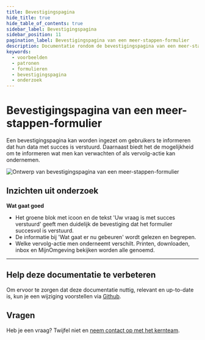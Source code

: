 ```yaml
---
title: Bevestigingspagina
hide_title: true
hide_table_of_contents: true
sidebar_label: Bevestigingspagina
sidebar_position: 11
pagination_label: Bevestigingspagina van een meer-stappen-formulier
description: Documentatie rondom de bevestigingspagina van een meer-stappen-formulier
keywords:
  - voorbeelden
  - patronen
  - formulieren
  - bevestigingspagina
  - onderzoek
---
```



# Bevestigingspagina van een meer-stappen-formulier

Een bevestigingspagina kan worden ingezet om gebruikers te informeren dat hun data met succes is verstuurd. Daarnaast biedt het de mogelijkheid om te informeren wat men kan verwachten of als vervolg-actie kan ondernemen.

![Ontwerp van bevestigingspagina van een meer-stappen-formulier](https://raw.githubusercontent.com/nl-design-system/documentatie/assets/voorbeeld_formulier_succes.png)

## Inzichten uit onderzoek

**Wat gaat goed**

- Het groene blok met icoon en de tekst 'Uw vraag is met succes verstuurd' geeft men duidelijk de bevestiging dat het formulier succesvol is verstuurd.
- De informatie bij 'Wat gaat er nu gebeuren' wordt gelezen en begrepen.
- Welke vervolg-actie men onderneemt verschilt. Printen, downloaden, inbox en MijnOmgeving bekijken worden alle genoemd.

<VideoPlayer videoId="MfwQiVKUmhA" />

---

## Help deze documentatie te verbeteren

Om ervoor te zorgen dat deze documentatie nuttig, relevant en up-to-date is, kun je een wijziging voorstellen via [Github](https://github.com/nl-design-system/documentatie).

## Vragen

Heb je een vraag? Twijfel niet en [neem contact op met het kernteam](../../project/kernteam.mdx).
